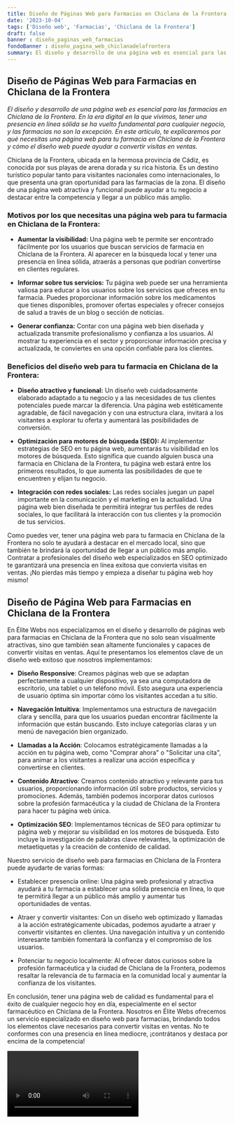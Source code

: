 ```yaml
---
title: Diseño de Páginas Web para Farmacias en Chiclana de la Frontera
date: '2023-10-04'
tags: ['Diseño web', 'Farmacias', 'Chiclana de la Frontera']
draft: false
banner : diseño_paginas_web_farmacias
fondoBanner : diseño_pagina_web_chiclanadelafrontera
summary: El diseño y desarrollo de una página web es esencial para las farmacias en Chiclana de la Frontera. En la era digital en la que vivimos, tener una presencia en línea sólida se ha vuelto fundamental para cualquier negocio, y las farmacias no son la excepción. En este artículo, te explicaremos por qué necesitas una página web para tu farmacia en Chiclana de la Frontera y cómo el diseño web puede ayudar a convertir visitas en ventas.
---
```


## Diseño de Páginas Web para Farmacias en Chiclana de la Frontera

*El diseño y desarrollo de una página web es esencial para las farmacias en Chiclana de la Frontera. En la era digital en la que vivimos, tener una presencia en línea sólida se ha vuelto fundamental para cualquier negocio, y las farmacias no son la excepción. En este artículo, te explicaremos por qué necesitas una página web para tu farmacia en Chiclana de la Frontera y cómo el diseño web puede ayudar a convertir visitas en ventas.*

Chiclana de la Frontera, ubicada en la hermosa provincia de Cádiz, es conocida por sus playas de arena dorada y su rica historia. Es un destino turístico popular tanto para visitantes nacionales como internacionales, lo que presenta una gran oportunidad para las farmacias de la zona. El diseño de una página web atractiva y funcional puede ayudar a tu negocio a destacar entre la competencia y llegar a un público más amplio.

### Motivos por los que necesitas una página web para tu farmacia en Chiclana de la Frontera:

- **Aumentar la visibilidad:** Una página web te permite ser encontrado fácilmente por los usuarios que buscan servicios de farmacia en Chiclana de la Frontera. Al aparecer en la búsqueda local y tener una presencia en línea sólida, atraerás a personas que podrían convertirse en clientes regulares.

- **Informar sobre tus servicios:** Tu página web puede ser una herramienta valiosa para educar a los usuarios sobre los servicios que ofreces en tu farmacia. Puedes proporcionar información sobre los medicamentos que tienes disponibles, promover ofertas especiales y ofrecer consejos de salud a través de un blog o sección de noticias.

- **Generar confianza:** Contar con una página web bien diseñada y actualizada transmite profesionalismo y confianza a los usuarios. Al mostrar tu experiencia en el sector y proporcionar información precisa y actualizada, te conviertes en una opción confiable para los clientes.

### Beneficios del diseño web para tu farmacia en Chiclana de la Frontera:

- **Diseño atractivo y funcional:** Un diseño web cuidadosamente elaborado adaptado a tu negocio y a las necesidades de tus clientes potenciales puede marcar la diferencia. Una página web estéticamente agradable, de fácil navegación y con una estructura clara, invitará a los visitantes a explorar tu oferta y aumentará las posibilidades de conversión.

- **Optimización para motores de búsqueda (SEO):** Al implementar estrategias de SEO en tu página web, aumentarás tu visibilidad en los motores de búsqueda. Esto significa que cuando alguien busca una farmacia en Chiclana de la Frontera, tu página web estará entre los primeros resultados, lo que aumenta las posibilidades de que te encuentren y elijan tu negocio.

- **Integración con redes sociales:** Las redes sociales juegan un papel importante en la comunicación y el marketing en la actualidad. Una página web bien diseñada te permitirá integrar tus perfiles de redes sociales, lo que facilitará la interacción con tus clientes y la promoción de tus servicios.

Como puedes ver, tener una página web para tu farmacia en Chiclana de la Frontera no solo te ayudará a destacar en el mercado local, sino que también te brindará la oportunidad de llegar a un público más amplio. Contratar a profesionales del diseño web especializados en SEO optimizado te garantizará una presencia en línea exitosa que convierta visitas en ventas. ¡No pierdas más tiempo y empieza a diseñar tu página web hoy mismo!

<GifSeo />

<Cta />

## Diseño de Página Web para Farmacias en Chiclana de la Frontera

En Élite Webs nos especializamos en el diseño y desarrollo de páginas web para farmacias en Chiclana de la Frontera que no solo sean visualmente atractivas, sino que también sean altamente funcionales y capaces de convertir visitas en ventas. Aquí te presentamos los elementos clave de un diseño web exitoso que nosotros implementamos:

- **Diseño Responsive**: Creamos páginas web que se adaptan perfectamente a cualquier dispositivo, ya sea una computadora de escritorio, una tablet o un teléfono móvil. Esto asegura una experiencia de usuario óptima sin importar cómo los visitantes accedan a tu sitio.

- **Navegación Intuitiva**: Implementamos una estructura de navegación clara y sencilla, para que los usuarios puedan encontrar fácilmente la información que están buscando. Esto incluye categorías claras y un menú de navegación bien organizado.

- **Llamadas a la Acción**: Colocamos estratégicamente llamadas a la acción en tu página web, como "Comprar ahora" o "Solicitar una cita", para animar a los visitantes a realizar una acción específica y convertirse en clientes.

- **Contenido Atractivo**: Creamos contenido atractivo y relevante para tus usuarios, proporcionando información útil sobre productos, servicios y promociones. Además, también podemos incorporar datos curiosos sobre la profesión farmacéutica y la ciudad de Chiclana de la Frontera para hacer tu página web única.

- **Optimización SEO**: Implementamos técnicas de SEO para optimizar tu página web y mejorar su visibilidad en los motores de búsqueda. Esto incluye la investigación de palabras clave relevantes, la optimización de metaetiquetas y la creación de contenido de calidad.

Nuestro servicio de diseño web para farmacias en Chiclana de la Frontera puede ayudarte de varias formas:

- Establecer presencia online: Una página web profesional y atractiva ayudará a tu farmacia a establecer una sólida presencia en línea, lo que te permitirá llegar a un público más amplio y aumentar tus oportunidades de ventas.

- Atraer y convertir visitantes: Con un diseño web optimizado y llamadas a la acción estratégicamente ubicadas, podemos ayudarte a atraer y convertir visitantes en clientes. Una navegación intuitiva y un contenido interesante también fomentará la confianza y el compromiso de los usuarios.

- Potenciar tu negocio localmente: Al ofrecer datos curiosos sobre la profesión farmacéutica y la ciudad de Chiclana de la Frontera, podemos resaltar la relevancia de tu farmacia en la comunidad local y aumentar la confianza de los visitantes.

En conclusión, tener una página web de calidad es fundamental para el éxito de cualquier negocio hoy en día, especialmente en el sector farmacéutico en Chiclana de la Frontera. Nosotros en Élite Webs ofrecemos un servicio especializado en diseño web para farmacias, brindando todos los elementos clave necesarios para convertir visitas en ventas. No te conformes con una presencia en línea mediocre, ¡contrátanos y destaca por encima de la competencia!

<Video />

<CtaBot job='Farmacias' city='Chiclana de la Frontera'/>

<Gmaps query='Chiclana de la Frontera+españa+maps' />